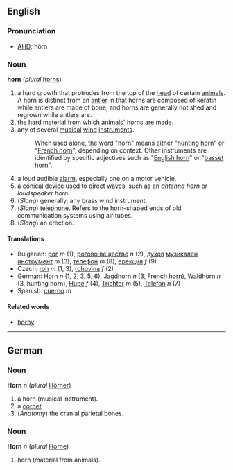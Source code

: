 ==English==
===Pronunciation===
*[[w:AHD|AHD]]: hôrn

===Noun===
'''horn''' (''plural'' [[horns]])

# a hard growth that protrudes from the top of the [[head]] of certain [[animal]]s. A horn is distinct from an [[antler]] in that horns are composed of keratin while antlers are made of bone, and horns are generally not shed and regrown while antlers are.
# the hard material from which animals' horns are made.
# any of several [[musical]] [[wind]] [[instrument]]s.
#: When used alone, the word "horn" means either "[[hunting horn]]" or "[[French horn]]", depending on context.  Other instruments are identified by specific adjectives such as "[[English horn]]" or "[[basset horn]]".
# a loud audible [[alarm]], especially one on a motor vehicle.
# a [[conical]] device used to direct [[waves]], such as an ''antenna horn'' or ''loudspeaker horn''.
# (''Slang'') generally, any brass wind instrument.
# (''Slang'') [[telephone]]. Refers to the horn-shaped ends of old communication systems using air tubes.
# (''Slang'') an erection.

====Translations====
*Bulgarian: [[рог]] ''m'' (1), [[рогово вещество]] ''n'' (2), [[духов]] [[музикален]] [[инструмент]] ''m'' (3), <!-- I'm not sure about this one: [[рупор]] ''m'' (6), -->[[телефон]] ''m'' (8), [[ерекция]] ''f'' (9)
*Czech: [[roh]]  ''m'' (1, 3), [[rohovina]]  ''f'' (2)
*German: Horn ''n'' (1, 2, 3, 5, 6), [[Jagdhorn]] ''n'' (3, French horn), [[Waldhorn]] ''n'' (3, hunting horn), [[Hupe]] ''f'' (4), [[Trichter]] ''m'' (5), [[Telefon]] ''n'' (7)
*Spanish: [[cuerno]] ''m''

====Related words====

*[[horny]]

----
==German==
===Noun===
'''Horn''' ''n'' (''plural'' [[Hörner]])

# a horn (musical instrument).
# a [[cornet]].
# (''Anatomy'') the cranial parietal bones.

===Noun===
'''Horn''' ''n'' (''plural'' [[Horne]])

# horn (material from animals).